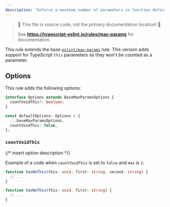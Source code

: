 ```yaml
---
description: 'Enforce a maximum number of parameters in function definitions.'
---
```



> 🛑 This file is source code, not the primary documentation location! 🛑
>
> See **https://typescript-eslint.io/rules/max-params** for documentation.

This rule extends the base [`eslint/max-params`](https://eslint.org/docs/rules/max-params) rule.
This version adds support for TypeScript `this` parameters so they won't be counted as a parameter.

## Options

This rule adds the following options:

```ts
interface Options extends BaseMaxParamsOptions {
  countVoidThis?: boolean;
}

const defaultOptions: Options = {
  ...baseMaxParamsOptions,
  countVoidThis: false,
};
```

### `countVoidThis`

{/* insert option description */}

Example of a code when `countVoidThis` is set to `false` and `max` is `1`:

<Tabs>
<TabItem value="❌ Incorrect">

```ts option='{ "countVoidThis": false, "max": 1 }'
function hasNoThis(this: void, first: string, second: string) {
  // ...
}
```

</TabItem>
<TabItem value="✅ Correct">

```ts option='{ "countVoidThis": false, "max": 1 }'
function hasNoThis(this: void, first: string) {
  // ...
}
```

</TabItem>
</Tabs>
